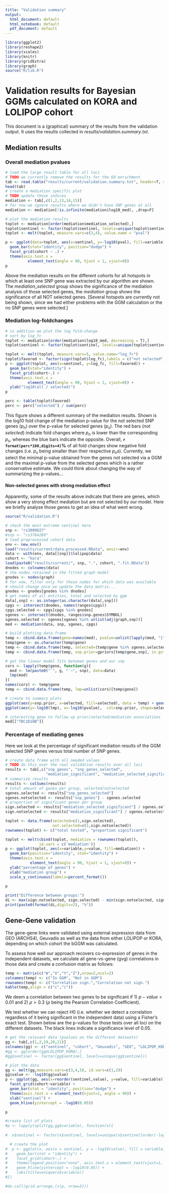 ```yaml
---
title: "Validation summary"
output:
  html_document: default
  html_notebook: default
  pdf_document: default
---
```


```r
library(ggplot2)
library(reshape2)
library(scales)
library(knitr)
library(gridExtra)
library(graph)
source("R/lib.R")
```

# Validation results for Bayesian GGMs calculated on KORA and LOLIPOP cohort

This document is a (graphical) summary of the results from the validation output.
It uses the results collected in $results/validation.summary.txt$.

## Mediation results

### Overall mediation pvalues

```r
# load the large result table for all loci
# TODO we currently remove the results for the GO enrichment
tab <- read.table("results/current/validation.summary.txt", header=T, sep="\t")[,1:21]
head(tab)
# create a mediation specific plot
# TODO update those indices
mediation <- tab[,c(1,2,13,14,15)]
# for now we ignore results where we didn't have SNP genes at all
mediation <- mediation[!is.infinite(mediation$log10_med), ,drop=F]

# plot the mediation results
toplot <- mediation[order(mediation$mediation_selected),]
toplot$sentinel <- factor(toplot$sentinel, levels=unique(toplot$sentinel))
toplot <- melt(toplot, measure.vars=c(3,4), value.name = "pval")

p <- ggplot(data=toplot, aes(x=sentinel, y=-log10(pval), fill=variable)) +
  geom_bar(stat="identity", position="dodge") + 
  facet_grid(cohort ~ .) +
  theme(axis.text.x = 
          element_text(angle = 90, hjust = 1, vjust=0))
p
```

Above the mediation results on the different cohorts for all hotspots 
in which at least one SNP gene was extracted by our algorithm are shown.
The *mediation_selected* group shows the significance of the mediation analysis of 
those selected genes, the *mediation* group shows the significance of all NOT selected genes. 
[Several hotspots are currently not being shown, since we had either problems with 
the GGM calculation or the no SNP genes were selected.]

### Mediation log-foldchanges

```r
# in addition we plot the log fold-change
# sort by log_fc
toplot <- mediation[order(mediation$log10_med, decreasing = T),]
toplot$sentinel <- factor(toplot$sentinel, levels=unique(toplot$sentinel))

toplot <- melt(toplot, measure.vars=5, value.name="log_fc")
toplot$favored <- factor(sign(toplot$log_fc),labels = c("not selected", "selected"))
p <- ggplot(toplot, aes(x=sentinel, y=log_fc, fill=favored)) +
  geom_bar(stat="identity") + 
  facet_grid(cohort~.) +
  theme(axis.text.x = 
          element_text(angle = 90, hjust = 1, vjust=0)) +
  ylab("log10(all / selected)")
p

perc <- table(toplot$favored)
perc <- perc["selected"] / sum(perc)

```
This figure shows a different summary of the mediation results. Shown is the log10 fold change
of the mediation p-value for the not selected SNP genes ($p_n$) over the p-value for selected
genes ($p_s$). The red bars (*not selected*) indicate fold changes where $p_n$ is lower 
than the corresponding $p_s$, whereas the blue bars indicate the opposite. Overall, 
**`r format(perc*100,digits=4)`\%** of all fold changes show negative fold changes 
(i.e. $p_s$ being smaller than their respective $p_n$s). Currently, we select the
minimal p-value obtained from the genes not selected via a GGM and the maximal p-value
from the selected genes which is a rather conservative estimate. We could think about
changing the way of summarizing the p-values...

#### Non-selected genes with strong mediation effect
Apparently, some of the results above indicate that there are genes, which show
a very strong effect mediation but are not selected by our model. Here we briefly
analyse those genes to get an idea of what went wrong.

```r
source("R/validation.R")

# check the most extreme sentinel here
snp <- "rs3809627"
#snp <- "rs3764289"
# load preprocessed cohort data
env <- new.env()
load("results/current/data.processed.RData", envir=env)
data <- with(env, data[[snp]]$lolipop$data)
cohort <- "kora"
load(paste0("results/current/", snp, ".", cohort, ".fit.RData"))
dnodes <- colnames(data)
# the nodes retained in the fitted graph model
gnodes <- nodes(graph)
# for now, filter only for those nodes for which data was available
# should change once we update the data matrix...
gnodes <- gnodes[gnodes %in% dnodes]
# get names of all entities, total and selected by ggm
data[,snp] <- as.integer(as.character(data[,snp]))
cpgs <- intersect(dnodes, names(ranges$cpgs))
cpgs.selected <- cpgs[cpgs %in% gnodes]
sgenes <- intersect(dnodes, ranges$snp.genes$SYMBOL)
sgenes.selected <- sgenes[sgenes %in% unlist(adj(graph,snp))]
med <- mediation(data, snp, sgenes, cpgs)

# build plotting data.frame
temp <- cbind.data.frame(gene=names(med), pvalue=unlist(lapply(med, "[", "pvalue")))
temp$gene <- as.character(temp$gene)
temp <- cbind.data.frame(temp, selected=(temp$gene %in% sgenes.selected))
temp <- cbind.data.frame(temp, snp.prior=gpriors[temp$gene,snp], in.gstart=gstart[temp$gene,snp])

# get the linear model fits between genes and our snp
cors <- lapply(temp$gene, function(g){
  mod <- lm(paste0("`", g, "`~", snp), data=data)
  lmp(mod)
})
names(cors) <- temp$gene
temp <- cbind.data.frame(temp, lmp=unlist(cors)[temp$gene])

# create to summary plots
ggplot(aes(y=snp.prior, x=selected, fill=selected), data = temp) + geom_boxplot()
ggplot(aes(y=-log10(lmp), x=-log10(pvalue),  col=snp.prior, shape=selected, size=2), data = temp) + geom_point()

# interesting gene to follow up prior/selected/mediation associations
med[["TBC1D10B"]]

```


### Percentage of mediating genes
Here we look at the percentage of significant mediation results of the GGM selected
SNP genes versus total number of SNP genes.
```r
# create data frame with all needed values
# TODO do this over the real validation results over all loci
results <- tab[,c("snp_genes", "snp_genes_selected",
                  "mediation_significant", "mediation_selected_significant")]
# summarize results
results <- colSums(results)
# total amount of genes per group, selected/notselected
sgenes.selected <- results["snp_genes_selected"]
sgenes.notselected <- results["snp_genes"] - sgenes.selected
# proportion of significant genes per group
sign.selected <- results["mediation_selected_significant"] / sgenes.selected
sign.notselected <- results["mediation_significant"] / sgenes.notselected

toplot <- data.frame(selected=c(1,sign.selected), 
                     not.selected=c(1,sign.notselected))
rownames(toplot) <- c("total tested", "proportion significant")

toplot <- melt(cbind(toplot, mediation = rownames(toplot)), 
               id.vars = c('mediation'))
p <- ggplot(toplot, aes(x=variable,y=value, fill=mediation)) + 
  geom_bar(position="identity", stat="identity") +
  theme(axis.text.x = 
           element_text(angle = 90, hjust = 1, vjust=0)) +
  ylab("percentage of genes") +
  xlab("mediation group") +
  scale_y_continuous(labels=percent_format())
  
p

print("Difference between groups:")
di <- max(sign.notselected, sign.selected) - min(sign.notselected, sign.selected)
print(paste0(format(di,digits=2), "%"))
```

## Gene-Gene validation 

The gene-gene links were validated using external expression data from GEO (ARCHS4),
Geuvadis as well as the data from either LOLIPOP or KORA, depending on which cohort 
the bGGM was calculated.

To assess how well our approach recovers co-expression of genes in the independent
datasets, we calculate all gene-vs-gene (gvg) correlations in those data and create a
confusion matrix as follows:

```r
temp <- matrix(c("W","X","Y","Z"),nrow=2,ncol=2)
colnames(temp) <- c("In GGM", "Not in GGM")
rownames(temp) <- c("Correlation sign.","Correlation not sign.")
kable(temp,align = c("c","c"))
```
We deem a correlation between two genes to be significant if 1) $p-value < 0.01$
and 2) $\rho > 0.3$ ($\rho$ being the Pearson Correlation Coefficient).

We test whether we can reject $H0$ (i.e. whether we detect a correlation regardless of it 
being significant in the independent data) using a Fisher's exact test.
Shown below are the p-values for those tests over all loci on the different datasets.
The black lines indicate a significance level of $0.05$.
```r
# get the relevant data (pvalues on the different datasets)
gg <- tab[,c(1,2,19,20,21)]
colnames(gg) <- c("sentinel", "cohort", "Geuvadis", "GEO", "LOLIPOP_KORA")
#gg <- gg[order(gg$LOLIPOP_KORA),]
#gg$sentinel <- factor(gg$sentinel, levels=unique(gg$sentinel))

# plot the data
gg <- melt(gg,measure.vars=c(3,4,5), id.vars=c(1,2))
gg$value <- -log10(gg$value)
p <- ggplot(gg, aes(x=reorder(sentinel,value), y=value, fill=variable)) + 
  facet_grid(cohort~variable) +
  geom_bar(stat = "identity", position="dodge") + 
  theme(axis.text.x = element_text(vjust=1, angle = 90)) + 
  xlab("sentinel") +
  geom_hline(yintercept = -log10(0.05))

p

#create list of plots
#p <- lapply(split(gg,gg$variable), function(x){
  
#  x$sentinel <- factor(x$sentinel, levels=unique(x$sentinel[order(-log10(x$value))]))

  # create the plot
#  p <- ggplot(x, aes(x = sentinel, y = -log10(value), fill = variable)) +
#    geom_bar(stat = "identity") +
#    facet_grid(cohort~.) +
#    theme(legend.position="none", axis.text.x = element_text(vjust=1, angle = 90)) + 
#    geom_hline(yintercept = -log10(0.05)) +
#    labs(title=unique(x$variable))
#})

#do.call(grid.arrange,(c(p, nrow=3)))
```


